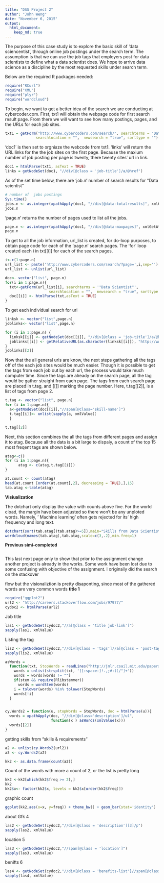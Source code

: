 ```yaml
---
title: "DSS Project 2"
author: "John Weng"
date: "November 6, 2015"
output: 
  html_document:
    keep_md: true
---
```


The purpose of this case study is to explore the basic skill of 'data sciencentist', through online job postings under the search term. The assumption is that we can use the job tags that employers post for data scientists to define what a data scientist does. We hope to arrive data science as a discipline by the most requested skills under search term.

Below are the required R packages needed:

```r
require("RCurl")
require("XML")
require("plyr")
require("wordcloud")
```

To begin, we want to get a better idea of the search we are conducting at cybercoder.com. First, txt1 will obtain the webpage code for first search result page. From there we will want to see how many postings, pages, and the URLs for each job sites.
```r
txt1 = getForm("http://www.cybercoders.com/search/", searchterms = "Data Scientist",
              searchlocation = "",  newsearch = "true", sorttype = "")
```
'doc1' is then set to orgniaze the webcode from txt1. 'links' will return the URL links for the the job sites on the first page. Because the maxium  number of job posting per page is twenty, there twenty sites' url in link. 
```r
doc1 = htmlParse(txt1, asText = TRUE)
links = getNodeSet(doc1, "//div[@class = 'job-title']/a/@href")
```

As of the set time below, there are 'job.n' number of search results for "Data scientist"
```r
# number of  jobs postings
Sys.time()
jobs.n <- as.integer(xpathApply(doc1, "//div[@data-totalresults]", xmlGetAttr, "data-totalresults"))
jobs.n
```
'page.n' returns the number of pages used to list all the jobs.
```r
page.n <- as.integer(xpathApply(doc1, "//div[@data-maxpages]", xmlGetAttr, "data-maxpages"))
page.n
```

To get to all the job information, url_list is created, for do-loop purposes, to obtain page code for each of the 'page.n' search pages. The 'for' loop created each i in txt[[i]] for each of the search pages.  
```r
i<-c(1:page.n)
url_list <- paste('http://www.cybercoders.com/search/?page=',i,sep='')
url_list <- unlist(url_list)

doc<- vector("list", page.n)
for(i in 1:page.n){
  txt<-getForm(url_list[i], searchterms = '"Data Scientist"',
                    searchlocation = "",  newsearch = "true", sorttype = "")
  doc[[i]] <- htmlParse(txt,asText = TRUE)
}

```

To get each individual search for url
```r
linksk <- vector("list",page.n)
joblinks<- vector("list",page.n)

for (i in 1:page.n) {
  linksk[[i]] <- getNodeSet(doc[[i]], "//div[@class = 'job-title']/a/@href")
  joblinks[[i]] <- getRelativeURL(as.character(linksk[[i]]), "http://www.cybercoders.com/")
}
joblinks[[2]]
```

Now that the all general urls are know, the next steps gathering all the tags off of the each job sites would be much easier. Though it is possible to get the tags from each job out by each url, the process would take much computer time. Since the tags are already on the search page, all the tag would be gather straight from each page. The tags from each search page are placed in t.tag, and [[]] marking the page number. Here, t.tag[[2]], is a list of tags from page 2.
```r

t.tag <- vector("list", page.n)
for (i in 1:page.n){
  a<-getNodeSet(doc[[i]],"//span[@class='skill-name']")
  t.tag[[i]]<- unlist(sapply(a, xmlValue))
  }

t.tag[[2]]
```
Next, this section combines the all the tags from different pages and assign it to atag. Because all the data is a bit large to dispaly, a count of the top 15 most freqent tags are shown below. 

```r
atag<-c()
for (i in 1:page.n){
      atag <- c(atag,t.tag[[i]])
}

at.count <- count(atag) 
head(at.count [order(at.count[,2], decreasing = TRUE),],15)
tab.atag <-table(atag)
```

**Visiualization**

The dotchart only display the value with counts above five.
For the world cload, the margin have been adjusted so there won't be any unploted words. Namely, ' Machine learning' often gets rejected for its' high frequency and long text. 
```r
dotchart(sort(tab.atag[(tab.atag)>=5]),main="Skills from Data Scientist Search(count>=3)",)
wordcloud(names(tab.atag),tab.atag,scale=c(3,.2),min.freq=1)
```


**Previous simi-completed**
```r
```
This last next page only to show that prior to the assignment change another project is already in the works. Some work have been lost due to some confusing with objective of the assignment. I originally did the search on the stackover 

flow but the visionaliztion is pretty disaponting, since most of the gathered words are very common words
**title 1**

```r
require("ggplot2")
url2 <- "http://careers.stackoverflow.com/jobs/97977/"
cydoc2 <- htmlParse(url2)
```

Job title
```r
las1 <- getNodeSet(cydoc2,"//a[@class = 'title job-link']")
sapply(las1, xmlValue)
```
Listing the tag
```r

lis2 <- getNodeSet(cydoc2,"//div[@class = 'tags']//a[@class = 'post-tag job-link']")
sapply(lis2, xmlValue)
```

```r
asWords =
  function(txt, StopWords = readLines("http://jmlr.csail.mit.edu/papers/volume5/lewis04a/a11-smart-stop-list/english.stop"), stem = FALSE){
    words = unlist(strsplit(txt, '[[:space:]!.,;#:()/"]+'))
    words = words[words != ""]
    if(stem && require(Rlibstemmer))
      words = wordStem(words)
    i = tolower(words) %in% tolower(StopWords)
    words[!i]
  }


cy.Words2 = function(u, stopWords = StopWords, doc = htmlParse(u)){
  words = xpathApply(doc, "//div[@class='description']/ul",
                     function(x ) asWords(xmlValue(x)))
  words[[2]]
}
```

getting skills from "skills & requirements"
```r
a2 <- unlist(cy.Words2(url2))
a3 <- cy.Words2(a2)

kk2 <- as.data.frame(count(a2))

```
Count of the words with more a count of 2, or the list is pretty long
```r
kk2 <-kk2[which(kk2$freq >= 2),]
kk2
kk2$x<- factor(kk2$x, levels = kk2$x[order(kk2$freq)])
```
graphic count 
```r
ggplot(kk2,aes(x=x, y=freq)) + theme_bw() + geom_bar(stat='identity')
```
about Gfk 4
```r
las2 <- getNodeSet(cydoc2,"//div[@class = 'description'][3]/p")
sapply(las2, xmlValue)
```
location 5
```r
las3 <- getNodeSet(cydoc2,"//span[@class = 'location']")
sapply(las3, xmlValue)
```
benifts 6
```r
las4 <- getNodeSet(cydoc2,"//div[@class = 'benefits-list']//span[@class = 'benefit-desciption']")
sapply(las4, xmlValue)
```
